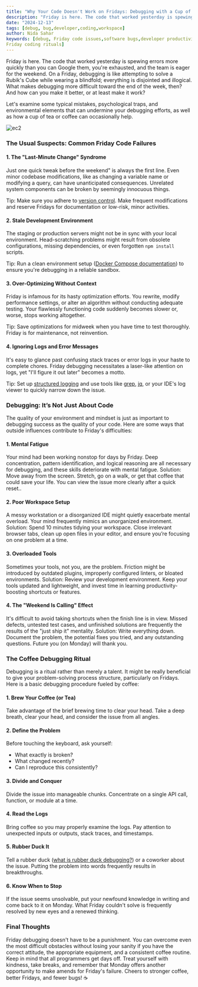 ```yaml
---
title: "Why Your Code Doesn't Work on Fridays: Debugging with a Cup of Coffee"
description: "Friday is here. The code that worked yesterday is spewing errors more quickly than you can Google them, you're exhausted, and the team is eager for the weekend. On a Friday, debugging is like attempting to solve a Rubik's Cube while wearing a blindfold; everything is disjointed and illogical. What makes debugging more difficult toward the end of the week, then? And how can you make it better, or at least make it work?"
date: "2024-12-13"
tags: [debug, bug,developer,coding,workspace]
author: Nida Sahar
keywords: [debug, Friday code issues,software bugs,developer productivity,mental fatigue,clean coding,coffee and coding,developer workspace,rubber duck debugging,
Friday coding rituals]
---
```


Friday is here. The code that worked yesterday is spewing errors more quickly than you can Google them, you're exhausted, and the team is eager for the weekend. On a Friday, debugging is like attempting to solve a Rubik's Cube while wearing a blindfold; everything is disjointed and illogical. What makes debugging more difficult toward the end of the week, then? And how can you make it better, or at least make it work?

Let's examine some typical mistakes, psychological traps, and environmental elements that can undermine your debugging efforts, as well as how a cup of tea or coffee can occasionally help.

![ec2](https://raw.githubusercontent.com/nifetency/nife-blog-content/main/blog/img/debug.png)
<br/>

### The Usual Suspects: Common Friday Code Failures

#### 1. The "Last-Minute Change" Syndrome
Just one quick tweak before the weekend" is always the first line. Even minor codebase modifications, like as changing a variable name or modifying a query, can have unanticipated consequences. Unrelated system components can be broken by seemingly innocuous things.

 Tip: Make sure you adhere to [version control](https://git-scm.com/doc). Make frequent modifications and reserve Fridays for documentation or low-risk, minor activities.



#### 2. Stale Development Environment
The staging or production servers might not be in sync with your local environment. Head-scratching problems might result from obsolete configurations, missing dependencies, or even forgotten `npm install` scripts.


 Tip: Run a clean environment setup ([Docker Compose documentation](https://docs.docker.com/compose/)) to ensure you're debugging in a reliable sandbox.


#### 3. Over-Optimizing Without Context
Friday is infamous for its hasty optimization efforts. You rewrite, modify performance settings, or alter an algorithm without conducting adequate testing. Your flawlessly functioning code suddenly becomes slower or, worse, stops working altogether.

 Tip: Save optimizations for midweek when you have time to test thoroughly. Friday is for maintenance, not reinvention.



#### 4. Ignoring Logs and Error Messages
It's easy to glance past confusing stack traces or error logs in your haste to complete chores. Friday debugging necessitates a laser-like attention on logs, yet "I'll figure it out later" becomes a motto.



Tip: Set up [structured logging](https://www.jsonlogviewer.com/) and use tools like [grep](https://www.gnu.org/software/grep/manual/grep.html), [jq](https://stedolan.github.io/jq/), or your IDE's log viewer to quickly narrow down the issue.

### Debugging: It’s Not Just About Code

The quality of your environment and mindset is just as important to debugging success as the quality of your code. Here are some ways that outside influences contribute to Friday's difficulties:

#### 1. Mental Fatigue
Your mind had been working nonstop for days by Friday. Deep concentration, pattern identification, and logical reasoning are all necessary for debugging, and these skills deteriorate with mental fatigue.
Solution: Move away from the screen. Stretch, go on a walk, or get that coffee that could save your life. You can view the issue more clearly after a quick reset..

#### 2. Poor Workspace Setup
A messy workstation or a disorganized IDE might quietly exacerbate mental overload. Your mind frequently mimics an unorganized environment.
Solution: Spend 10 minutes tidying your workspace. Close irrelevant browser tabs, clean up open files in your editor, and ensure you’re focusing on one problem at a time.

#### 3. Overloaded Tools
Sometimes your tools, not you, are the problem. Friction might be introduced by outdated plugins, improperly configured linters, or bloated environments.
Solution: Review your development environment. Keep your tools updated and lightweight, and invest time in learning productivity-boosting shortcuts or features.

#### 4. The "Weekend Is Calling" Effect
It's difficult to avoid taking shortcuts when the finish line is in view. Missed defects, untested test cases, and unfinished solutions are frequently the results of the "just ship it" mentality.
Solution: Write everything down. Document the problem, the potential fixes you tried, and any outstanding questions. Future you (on Monday) will thank you.

### The Coffee Debugging Ritual

Debugging is a ritual rather than merely a talent. It might be really beneficial to give your problem-solving process structure, particularly on Fridays. Here is a basic debugging procedure fueled by coffee:

#### 1. Brew Your Coffee (or Tea)
 Take advantage of the brief brewing time to clear your head. Take a deep breath, clear your head, and consider the issue from all angles.


#### 2. Define the Problem
 Before touching the keyboard, ask yourself:

- What exactly is broken?
- What changed recently?
- Can I reproduce this consistently?


#### 3. Divide and Conquer
Divide the issue into manageable chunks. Concentrate on a single API call, function, or module at a time.


#### 4. Read the Logs
 Bring coffee so you may properly examine the logs. Pay attention to unexpected inputs or outputs, stack traces, and timestamps.


#### 5. Rubber Duck It
Tell a rubber duck ([what is rubber duck debugging?](https://rubberduckdebugging.com/)) or a coworker about the issue. Putting the problem into words frequently results in breakthroughs.

#### 6. Know When to Stop
If the issue seems unsolvable, put your newfound knowledge in writing and come back to it on Monday. What Friday couldn't solve is frequently resolved by new eyes and a renewed thinking.



### Final Thoughts

Friday debugging doesn't have to be a punishment. You can overcome even the most difficult obstacles without losing your sanity if you have the correct attitude, the appropriate equipment, and a consistent coffee routine. Keep in mind that all programmers get days off. Treat yourself with kindness, take breaks, and remember that Monday offers another opportunity to make amends for Friday's failure.
Cheers to stronger coffee, better Fridays, and fewer bugs! ☕ 


